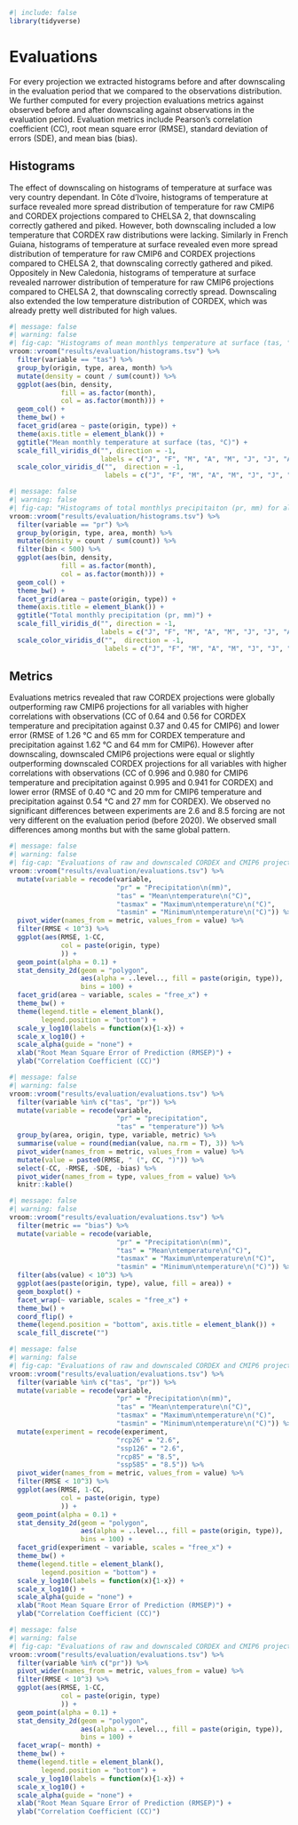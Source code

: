 ```r
#| include: false
library(tidyverse)
```

# Evaluations {.unnumbered}

For every projection we extracted histograms before and after downscaling in the evaluation period that we compared to the observations distribution. We further computed for every projection evaluations metrics against observed before and after downscaling against observations in the evaluation period. Evaluation metrics include Pearson's correlation coefficient (CC), root mean square error (RMSE), standard deviation of errors (SDE), and mean bias (bias).

## Histograms

The effect of downscaling on histograms of temperature at surface was very country dependant. In Côte d'Ivoire, histograms of temperature at surface revealed more spread distribution of temperature for raw CMIP6 and CORDEX projections compared to CHELSA 2, that downscaling correctly gathered and piked. However, both downscaling included a low temperature that CORDEX raw distributions were lacking. Similarly in French Guiana, histograms of temperature at surface revealed even more spread distribution of temperature for raw CMIP6 and CORDEX projections compared to CHELSA 2, that downscaling correctly gathered and piked. Oppositely in New Caledonia, histograms of temperature at surface revealed narrower distribution of temperature for raw CMIP6 projections compared to CHELSA 2, that downscaling correctly spread. Downscaling also extended the low temperature distribution of CORDEX, which was already pretty well distributed for high values.

```r
#| message: false
#| warning: false
#| fig-cap: "Histograms of mean monthlys temperature at surface (tas, °C) for all projections of CMIP6 and CORDEX before and after downscaling compared to CHELSA 2. Bar colours indicate the month."
vroom::vroom("results/evaluation/histograms.tsv") %>% 
  filter(variable == "tas") %>% 
  group_by(origin, type, area, month) %>% 
  mutate(density = count / sum(count)) %>% 
  ggplot(aes(bin, density, 
             fill = as.factor(month),
             col = as.factor(month))) +
  geom_col() +
  theme_bw() +
  facet_grid(area ~ paste(origin, type)) +
  theme(axis.title = element_blank()) +
  ggtitle("Mean monthly temperature at surface (tas, °C)") +
  scale_fill_viridis_d("", direction = -1,
                       labels = c("J", "F", "M", "A", "M", "J", "J", "A", "S", "O", "N", "D")) +
  scale_color_viridis_d("",  direction = -1,
                        labels = c("J", "F", "M", "A", "M", "J", "J", "A", "S", "O", "N", "D"))
```

```r
#| message: false
#| warning: false
#| fig-cap: "Histograms of total monthlys precipitaiton (pr, mm) for all projections of CMIP6 and CORDEX before and after downscaling compared to CHELSA 2. Bar colours indicate the month."
vroom::vroom("results/evaluation/histograms.tsv") %>% 
  filter(variable == "pr") %>% 
  group_by(origin, type, area, month) %>% 
  mutate(density = count / sum(count)) %>% 
  filter(bin < 500) %>% 
  ggplot(aes(bin, density, 
             fill = as.factor(month),
             col = as.factor(month))) +
  geom_col() +
  theme_bw() +
  facet_grid(area ~ paste(origin, type)) +
  theme(axis.title = element_blank()) +
  ggtitle("Total monthly precipitation (pr, mm)") +
  scale_fill_viridis_d("", direction = -1,
                       labels = c("J", "F", "M", "A", "M", "J", "J", "A", "S", "O", "N", "D")) +
  scale_color_viridis_d("",  direction = -1,
                        labels = c("J", "F", "M", "A", "M", "J", "J", "A", "S", "O", "N", "D"))
```

## Metrics

Evaluations metrics revealed that raw CORDEX projections were globally outperforming raw CMIP6 projections for all variables with higher correlations with observations (CC of 0.64 and 0.56 for CORDEX temperature and precipitation against 0.37 and 0.45 for CMIP6) and lower error (RMSE of 1.26 °C and 65 mm for CORDEX temperature and precipitation against 1.62 °C and 64 mm for CMIP6). However after downscaling, downscaled CMIP6 projections were equal or slightly outperforming downscaled CORDEX projections for all variables with higher correlations with observations (CC of 0.996 and 0.980 for CMIP6 temperature and precipitation against 0.995 and 0.941 for CORDEX) and lower error (RMSE of 0.40 °C and 20 mm for CMIP6 temperature and precipitation against 0.54 °C and 27 mm for CORDEX). We observed no significant differences between experiments are 2.6 and 8.5 forcing are not very different on the evaluation period (before 2020). We observed small differences among months but with the same global pattern.

```r
#| message: false
#| warning: false
#| fig-cap: "Evaluations of raw and downscaled CORDEX and CMIP6 projections compared to CHELSA 2 between 2006 and 2019 for every variable and every country. Each point represents one value for one month and one projection including several project, downscaling, institutes, global models, regional models and experiments."
vroom::vroom("results/evaluation/evaluations.tsv") %>% 
  mutate(variable = recode(variable, 
                           "pr" = "Precipitation\n(mm)",
                           "tas" = "Mean\ntemperature\n(°C)",
                           "tasmax" = "Maximum\ntemperature\n(°C)",
                           "tasmin" = "Minimum\ntemperature\n(°C)")) %>% 
  pivot_wider(names_from = metric, values_from = value) %>% 
  filter(RMSE < 10^3) %>% 
  ggplot(aes(RMSE, 1-CC, 
             col = paste(origin, type)
             )) +
  geom_point(alpha = 0.1) +
  stat_density_2d(geom = "polygon",
                  aes(alpha = ..level.., fill = paste(origin, type)),
                  bins = 100) +
  facet_grid(area ~ variable, scales = "free_x") +
  theme_bw() +
  theme(legend.title = element_blank(), 
        legend.position = "bottom") +
  scale_y_log10(labels = function(x){1-x}) +
  scale_x_log10() +
  scale_alpha(guide = "none") +
  xlab("Root Mean Square Error of Prediction (RMSEP)") +
  ylab("Correlation Coefficient (CC)")
```

```r
#| message: false
#| warning: false
vroom::vroom("results/evaluation/evaluations.tsv") %>% 
  filter(variable %in% c("tas", "pr")) %>% 
  mutate(variable = recode(variable, 
                           "pr" = "precipitation",
                           "tas" = "temperature")) %>% 
  group_by(area, origin, type, variable, metric) %>% 
  summarise(value = round(median(value, na.rm = T), 3)) %>% 
  pivot_wider(names_from = metric, values_from = value) %>% 
  mutate(value = paste0(RMSE, " (", CC, ")")) %>% 
  select(-CC, -RMSE, -SDE, -bias) %>% 
  pivot_wider(names_from = type, values_from = value) %>% 
  knitr::kable()
```

```r
#| message: false
#| warning: false
vroom::vroom("results/evaluation/evaluations.tsv") %>% 
  filter(metric == "bias") %>% 
  mutate(variable = recode(variable, 
                           "pr" = "Precipitation\n(mm)",
                           "tas" = "Mean\ntemperature\n(°C)",
                           "tasmax" = "Maximum\ntemperature\n(°C)",
                           "tasmin" = "Minimum\ntemperature\n(°C)")) %>% 
  filter(abs(value) < 10^3) %>% 
  ggplot(aes(paste(origin, type), value, fill = area)) +
  geom_boxplot() +
  facet_wrap(~ variable, scales = "free_x") +
  theme_bw() +
  coord_flip() +
  theme(legend.position = "bottom", axis.title = element_blank()) +
  scale_fill_discrete("")
```

```r
#| message: false
#| warning: false
#| fig-cap: "Evaluations of raw and downscaled CORDEX and CMIP6 projections compared to CHELSA 2 between 2006 and 2019 for temperature and precipitation for the four experiments gathered in two forcing. Each point represents one value for one month, one country and one projection including several project, downscaling, institutes, global models, and regional models."
vroom::vroom("results/evaluation/evaluations.tsv") %>% 
  filter(variable %in% c("tas", "pr")) %>% 
  mutate(variable = recode(variable, 
                           "pr" = "Precipitation\n(mm)",
                           "tas" = "Mean\ntemperature\n(°C)",
                           "tasmax" = "Maximum\ntemperature\n(°C)",
                           "tasmin" = "Minimum\ntemperature\n(°C)")) %>% 
  mutate(experiment = recode(experiment, 
                           "rcp26" = "2.6",
                           "ssp126" = "2.6",
                           "rcp85" = "8.5",
                           "ssp585" = "8.5")) %>% 
  pivot_wider(names_from = metric, values_from = value) %>% 
  filter(RMSE < 10^3) %>% 
  ggplot(aes(RMSE, 1-CC, 
             col = paste(origin, type)
             )) +
  geom_point(alpha = 0.1) +
  stat_density_2d(geom = "polygon",
                  aes(alpha = ..level.., fill = paste(origin, type)),
                  bins = 100) +
  facet_grid(experiment ~ variable, scales = "free_x") +
  theme_bw() +
  theme(legend.title = element_blank(), 
        legend.position = "bottom") +
  scale_y_log10(labels = function(x){1-x}) +
  scale_x_log10() +
  scale_alpha(guide = "none") +
  xlab("Root Mean Square Error of Prediction (RMSEP)") +
  ylab("Correlation Coefficient (CC)")
```

```r
#| message: false
#| warning: false
#| fig-cap: "Evaluations of raw and downscaled CORDEX and CMIP6 projections compared to CHELSA 2 between 2006 and 2019 for temperature and for every month. Each point represents one value for one country and one projection including several project, downscaling, institutes, global models, regional models and experiments."
vroom::vroom("results/evaluation/evaluations.tsv") %>% 
  filter(variable %in% c("pr")) %>% 
  pivot_wider(names_from = metric, values_from = value) %>% 
  filter(RMSE < 10^3) %>% 
  ggplot(aes(RMSE, 1-CC, 
             col = paste(origin, type)
             )) +
  geom_point(alpha = 0.1) +
  stat_density_2d(geom = "polygon",
                  aes(alpha = ..level.., fill = paste(origin, type)),
                  bins = 100) +
  facet_wrap(~ month) +
  theme_bw() +
  theme(legend.title = element_blank(), 
        legend.position = "bottom") +
  scale_y_log10(labels = function(x){1-x}) +
  scale_x_log10() +
  scale_alpha(guide = "none") +
  xlab("Root Mean Square Error of Prediction (RMSEP)") +
  ylab("Correlation Coefficient (CC)")
```
